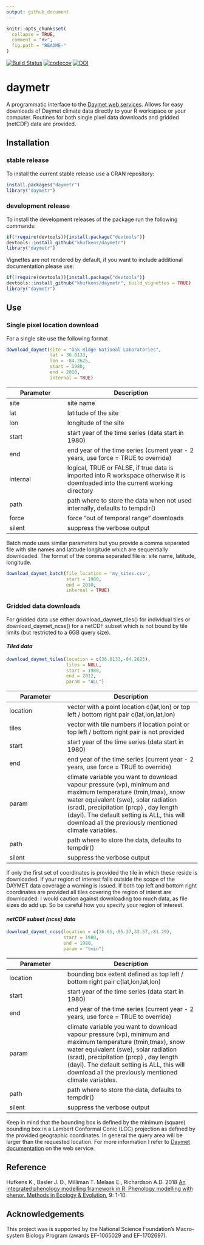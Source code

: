 ```yaml
---
output: github_document
---
```

<!-- README.md is generated from README.Rmd. Please edit that file -->

```r
knitr::opts_chunk$set(
  collapse = TRUE,
  comment = "#>",
  fig.path = "README-"
)
```

[![Build Status](https://travis-ci.org/khufkens/daymetr.svg?branch=master)](https://travis-ci.org/khufkens/daymetr)
[![codecov](https://codecov.io/gh/khufkens/daymetr/branch/master/graph/badge.svg)](https://codecov.io/gh/khufkens/daymetr)
[![DOI](https://zenodo.org/badge/DOI/10.5281/zenodo.437886.svg)](https://doi.org/10.5281/zenodo.437886)

# daymetr

A programmatic interface to the [Daymet web services](http://daymet.ornl.gov). Allows for easy downloads of Daymet climate data directly to your R workspace or your computer. Routines for both single pixel data downloads and gridded (netCDF) data are provided.

## Installation

### stable release

To install the current stable release use a CRAN repository:

```r
install.packages("daymetr")
library("daymetr")
```

### development release

To install the development releases of the package run the following commands:

```r
if(!require(devtools)){install.package("devtools")}
devtools::install_github("khufkens/daymetr")
library("daymetr")
```

Vignettes are not rendered by default, if you want to include additional documentation please use:

```r
if(!require(devtools)){install.package("devtools")}
devtools::install_github("khufkens/daymetr", build_vignettes = TRUE)
library("daymetr")
```

## Use

### Single pixel location download

For a single site use the following format

```r
download_daymet(site = "Oak Ridge National Laboratories",
                lat = 36.0133,
                lon = -84.2625,
                start = 1980,
                end = 2010,
                internal = TRUE)
```

Parameter     | Description                      
------------- | ------------------------------ 	
site	      | site name
lat           | latitude of the site
lon           | longitude of the site
start      | start year of the time series (data start in 1980)
end        | end year of the time series (current year - 2 years, use force = TRUE to override)
internal      | logical, TRUE or FALSE, if true data is imported into R workspace otherwise it is downloaded into the current working directory
path | path where to store the data when not used internally, defaults to tempdir()
force | force "out of temporal range" downloads
silent | suppress the verbose output

Batch mode uses similar parameters but you provide a comma separated file with site names and latitude longitude which are sequentially downloaded. The format of the comma separated file is: site name, latitude, longitude.

```r
download_daymet_batch(file_location = 'my_sites.csv',
                      start = 1980,
                      end = 2010,
                      internal = TRUE)
```

### Gridded data downloads

For gridded data use either download_daymet_tiles() for individual tiles or download_daymet_ncss() for a netCDF subset which is not bound by tile limits (but restricted to a 6GB query size).

#### *Tiled data*

```r
download_daymet_tiles(location = c(36.0133,-84.2625),
                      tiles = NULL,
                      start = 1980,
                      end = 2012,
                      param = "ALL")
```

Parameter     | Description                      
------------- | ------------------------------ 	
location	      | vector with a point location c(lat,lon) or top left / bottom right pair c(lat,lon,lat,lon)
tiles          | vector with tile numbers if location point or top left / bottom right pair is not provided
start      | start year of the time series (data start in 1980)
end        | end year of the time series (current year - 2 years, use force = TRUE to override)
param         | climate variable you want to download vapour pressure (vp), minimum and maximum temperature (tmin,tmax), snow water equivalent (swe), solar radiation (srad), precipitation (prcp) , day length (dayl). The default setting is ALL, this will download all the previously mentioned climate variables.
path | path where to store the data, defaults to tempdir()
silent | suppress the verbose output

If only the first set of coordinates is provided the tile in which these reside is downloaded. If your region of interest falls outside the scope of the DAYMET data coverage a warning is issued. If both top left and bottom right coordinates are provided all tiles covering the region of interst are downloaded. I would caution against downloading too much data, as file sizes do add up. So be careful how you specify your region of interest.

#### *netCDF subset (ncss) data*

```r
download_daymet_ncss(location = c(36.61,-85.37,33.57,-81.29),
                     start = 1980,
                     end = 1980,
                     param = "tmin")
```

Parameter     | Description                      
------------- | ------------------------------ 	
location	      | bounding box extent defined as top left / bottom right pair c(lat,lon,lat,lon)
start      | start year of the time series (data start in 1980)
end        | end year of the time series (current year - 2 years, use force = TRUE to override)
param         | climate variable you want to download vapour pressure (vp), minimum and maximum temperature (tmin,tmax), snow water equivalent (swe), solar radiation (srad), precipitation (prcp) , day length (dayl). The default setting is ALL, this will download all the previously mentioned climate variables.
path | path where to store the data, defaults to tempdir()
silent | suppress the verbose output

Keep in mind that the bounding box is defined by the minimum (square) bounding box in a Lambert Conformal Conic (LCC) projection as defined by the provided geographic coordinates. In general the query area will be larger than the requested location. For more information I refer to [Daymet documentation](https://daymet.ornl.gov/web_services.html) on the web service.


## Reference

Hufkens K., Basler J. D., Milliman T. Melaas E., Richardson A.D. 2018 [An integrated phenology modelling framework in R: Phenology modelling with phenor. Methods in Ecology & Evolution](http://onlinelibrary.wiley.com/doi/10.1111/2041-210X.12970/full), 9: 1-10.

## Acknowledgements

This project was is supported by the National Science Foundation’s Macro-system Biology Program (awards EF-1065029 and EF-1702697).
